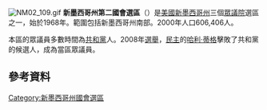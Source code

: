 [[File:NM02_109.gif|thumb]]
'''新墨西哥州第二國會選區'''（{{lang-en|New Mexico's 2nd congressional district}}）是[[美國|美國]][[新墨西哥州|新墨西哥州]]三個[[美國眾議院|眾議院]]選區之一，始於1968年。範圍包括新墨西哥州南部。2000年人口606,406人。

本區的眾議員多數時間為[[共和黨_(美國)|共和黨]]人。2008年[[2008年美國眾議院選舉|選舉]]，[[民主黨_(美國)|民主]]的[[哈利·蒂格|哈利·蒂格]]擊敗了共和黨的候選人，成為當區眾議員。
== 參考資料 ==
{{reflist}}

[[Category:新墨西哥州國會選區|Category:新墨西哥州國會選區]]